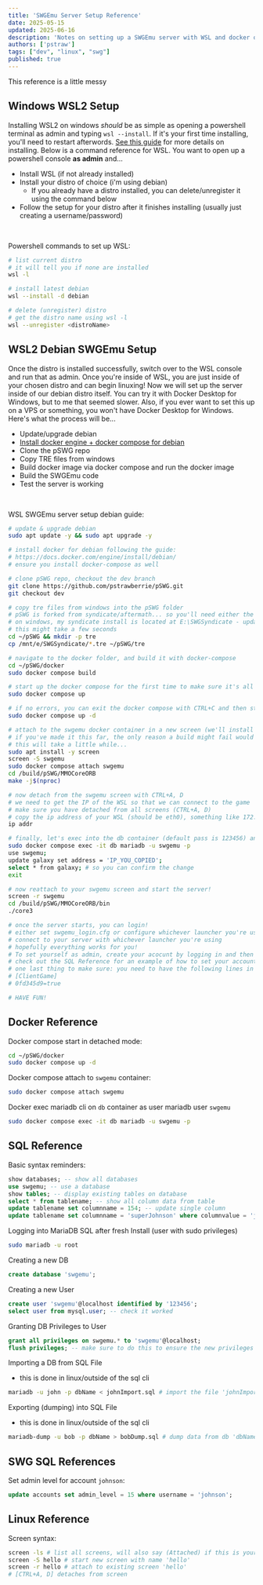 ```yaml
---
title: 'SWGEmu Server Setup Reference'
date: 2025-05-15
updated: 2025-06-16
description: 'Notes on setting up a SWGEmu server with WSL and docker on Windows'
authors: ['pstraw']
tags: ["dev", "linux", "swg"]
published: true
---
```


<p class="callout warning">This reference is a little messy</p>
<NoteJumpMenu client:load links={[
  {title: 'Windows WSL2 Setup', path: '#windows-wsl2-setup'},
  {title: 'WSL2 Debian SWGEmu Setup', path: '#wsl2-debian-swgemu-setup'},
  {title: 'Docker Reference', path: '#docker-reference'},
  {title: 'SQL Reference', path: '#sql-reference'},
  {title: 'Linux Reference', path: '#linux-reference'}
  ]}/>

## Windows WSL2 Setup
Installing WSL2 on windows *should* be as simple as opening a powershell terminal as admin and typing `wsl --install`. If it's your first time installing, you'll need to restart afterwords. [See this guide](https://learn.microsoft.com/en-us/windows/wsl/install) for more details on installing. Below is a command reference for WSL. You want to open up a powershell console **as admin** and...
- Install WSL (if not already installed)
- Install your distro of choice (i'm using debian)
  - If you already have a distro installed, you can delete/unregister it using the command below
- Follow the setup for your distro after it finishes installing (usually just creating a username/password)
<br />

Powershell commands to set up WSL:
```bash
# list current distro
# it will tell you if none are installed
wsl -l

# install latest debian
wsl --install -d debian

# delete (unregister) distro
# get the distro name using wsl -l
wsl --unregister <distroName>
```

## WSL2 Debian SWGEmu Setup
Once the distro is installed successfully, switch over to the WSL console and run that as admin. Once you're inside of WSL, you are just inside of your chosen distro and can begin linuxing! Now we will set up the server inside of our debian distro itself. You can try it with Docker Desktop for Windows, but to me that seemed slower. Also, if you ever want to set this up on a VPS or something, you won't have Docker Desktop for Windows. Here's what the process will be...
- Update/upgrade debian
- [Install docker engine + docker compose for debian](https://docs.docker.com/engine/install/debian/)
- Clone the pSWG repo
- Copy TRE files from windows
- Build docker image via docker compose and run the docker image
- Build the SWGEmu code
- Test the server is working
<br />

WSL SWGEmu server setup debian guide:
```bash
# update & upgrade debian
sudo apt update -y && sudo apt upgrade -y

# install docker for debian following the guide:
# https://docs.docker.com/engine/install/debian/
# ensure you install docker-compose as well

# clone pSWG repo, checkout the dev branch
git clone https://github.com/pstrawberrie/pSWG.git
git checkout dev

# copy tre files from windows into the pSWG folder
# pSWG is forked from syndicate/aftermath... so you'll need either the syndicate or aftermath tre files
# on windows, my syndicate install is located at E:\SWGSyndicate - update this accordingly (/mnt/<driveLetter>/<installLocation>/*.tre)
# this might take a few seconds 
cd ~/pSWG && mkdir -p tre
cp /mnt/e/SWGSyndicate/*.tre ~/pSWG/tre

# navigate to the docker folder, and build it with docker-compose
cd ~/pSWG/docker
sudo docker compose build

# start up the docker compose for the first time to make sure it's all good
sudo docker compose up

# if no errors, you can exit the docker compose with CTRL+C and then start it in detached mode
sudo docker compose up -d

# attach to the swgemu docker container in a new screen (we'll install screen) and build the swgemu code!
# if you've made it this far, the only reason a build might fail would probably be insufficient RAM or some hardware/docker limitation
# this will take a little while...
sudo apt install -y screen
screen -S swgemu
sudo docker compose attach swgemu
cd /build/pSWG/MMOCoreORB
make -j$(nproc)

# now detach from the swgemu screen with CTRL+A, D
# we need to get the IP of the WSL so that we can connect to the game
# make sure you have detached from all screens (CTRL+A, D)
# copy the ip address of your WSL (should be eth0), something like 172.22.218.115
ip addr

# finally, let's exec into the db container (default pass is 123456) and ensure that the galaxy address is set to the IP you just copied
sudo docker compose exec -it db mariadb -u swgemu -p
use swgemu;
update galaxy set address = 'IP_YOU_COPIED';
select * from galaxy; # so you can confirm the change
exit

# now reattach to your swgemu screen and start the server!
screen -r swgemu
cd /build/pSWG/MMOCoreORB/bin
./core3

# once the server starts, you can login!
# either set swgemu_login.cfg or configure whichever launcher you're using with the IP you copied from your WSL
# connect to your server with whichever launcher you're using
# hopefully everything works for you!
# To set yourself as admin, create your acocunt by logging in and then exit the game
# check out the SQL Reference for an example of how to set your account to admin
# one last thing to make sure: you need to have the following lines in your user.cfg file to be able to use admin commands:
# [ClientGame]
# 0fd345d9=true

# HAVE FUN!
```

## Docker Reference
Docker compose start in detached mode:
```bash
cd ~/pSWG/docker
sudo docker compose up -d
```

Docker compose attach to `swgemu` container:
```bash
sudo docker compose attach swgemu
```

Docker exec mariadb cli on `db` container as user mariadb user `swgemu`
```bash
sudo docker compose exec -it db mariadb -u swgemu -p
```

## SQL Reference
Basic syntax reminders:
```sql
show databases; -- show all databases
use swgemu; -- use a database
show tables; -- display existing tables on database
select * from tablename; -- show all column data from table
update tablename set columnname = 154; -- update single column
update tablename set columnname = 'superJohnson' where columnvalue = 'johnson'; -- update a column existing value
```

Logging into MariaDB SQL after fresh Install (user with sudo privileges)
```bash
sudo mariadb -u root
```

Creating a new DB
```sql
create database 'swgemu';
```

Creating a new User
```sql
create user 'swgemu'@localhost identified by '123456';
select user from mysql.user; -- check it worked
```

Granting DB Privileges to User
```sql
grant all privileges on swgemu.* to 'swgemu'@localhost;
flush privileges; -- make sure to do this to ensure the new privileges take effect
```

Importing a DB from SQL File
- this is done in linux/outside of the sql cli
```bash
mariadb -u john -p dbName < johnImport.sql # import the file 'johnImport.sql' as user 'john' into db 'dbName'
```

Exporting (dumping) into SQL File
- this is done in linux/outside of the sql cli
```bash
mariadb-dump -u bob -p dbName > bobDump.sql # dump data from db 'dbName' into file 'bobDump.sql' as user 'bob'
```

## SWG SQL References
Set admin level for account `johnson`:
```sql
update accounts set admin_level = 15 where username = 'johnson';
```

## Linux Reference
Screen syntax:
```bash
screen -ls # list all screens, will also say (Attached) if this is your active screen
screen -S hello # start new screen with name 'hello'
screen -r hello # attach to existing screen 'hello'
# [CTRL+A, D] detaches from screen
```